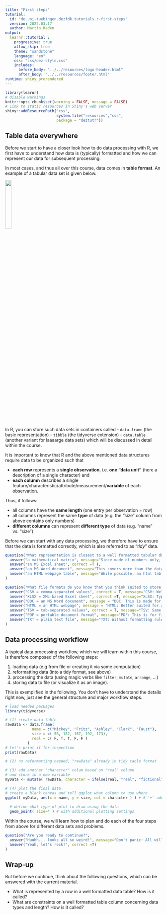 ```yaml
---
title: "First steps"
tutorial:
  id: "de.uni-tuebingen.dezfdk.tutorials.r-first-steps"
  version: 2022.03.17
  author: Martin Raden
output: 
  learnr::tutorial :
    progressive: true
    allow_skip: true
    theme: "sandstone"
    language: "en"
    css: "css/dez-style.css"
    includes:
      before_body: "../../resources/logo-header.html"
      after_body: "../../resources/footer.html"
runtime: shiny_prerendered
---
```

  
```r
library(learnr)
# disable warnings
knitr::opts_chunk$set(warning = FALSE, message = FALSE) 
# Link to static resources in Shiny's web server
shiny::addResourcePath("css",
                       system.file("resources","css",
                       package = "deztutr"))
```


## Table data everywhere

Before we start to have a closer look how to do data processing with R, we first have to understand how data is (typically) formatted and how we can represent our data for subsequent processing.

In most cases, and thus all over this course, data comes in **table format**. 
An example of a tabular data set is given below.

![](images/data.frame.example.png){width=20%}

In R, you can store such data sets in containers called
- `data.frame` (the basic representation)
- `tibble` (the tidyverse extension)
- `data.table` (another variant for laaaarge data sets)
which will be discussed in detail within the course.

It is important to know that R and the above mentioned data structures require data to be organized such that

- **each row** represents a **single observation**, i.e. **one "data unit"** (here a description of a single character) and
- **each column** describes a single feature/characteristic/attribute/measurement/**variable** of each observation.

Thus, it follows:

- all columns have the **same length** (one entry per observation = row)
- all columns represent the same **type** of data (e.g. the "size" column from above contains only numbers)
- **different columns** can represent **different type** of data (e.g. "name" vs. "size")

Before we can start with any data processing, we therefore have to ensure that the data is formatted correctly, which is also referred to as "*tidy*" data.

```r
question("What representation is closest to a well formatted tabular data set described above?",
  answer("a mathematical matrix", message="Since made of numbers only, better use a dedicated data structure suited for mathematical operations."),
  answer("an MS Excel sheet", correct =T ),
  answer("an MS Word document", message="This covers more than the data table."),
  answer("an HTML webpage table", message="While possible, an html table poses not all constraints from above.")
)
```


```r
question("What file formats do you know that you think suited to store such data?",
  answer("CSV = comma-separated values", correct = T, message="CSV: Well suited and compact format. Separator can also be a semicolon etc."),
  answer("XLSX = XML-based Excel sheet", correct =T, message="XLSX: Typically good for final data to show your supervisor but not as an intermediate data storage."),
  answer("DOC = an MS Word document", message = "DOC: This is made for formatted text."),
  answer("HTML = an HTML webpage", message = "HTML: Better suited for any kind of information but not best for tabular data."),
  answer("TSV = tab-separated values", correct = T, message="TSV: Same as CSV."),
  answer("PDF = portable document format", message="PDF: This is for final presentation/printing, not data storage."),
  answer("TXT = plain text file", message="TXT: Without formatting rules it will be hard to read the data again.")
)
```


## Data processing workflow


A typical data processing workflow, which we will learn within this course, is therefore composed of the following steps:

1. loading data (e.g from file or creating it via some computation)
2. reformatting data (into a tidy format, see above)
3. processing the data (using magic verbs like `filter`, `mutate`, `arrange`, ...)
4. storing data to file (or visualize it as an image).

This is exemplified in the following.
You don't have to understand the details right now, just see the general structure and major workflow steps.

```r
# load needed packages
library(tidyverse)

# (1) create data table
rawData <- data.frame(
            name = c("Mickey", "Fritz", "Ashley", "Clark", "Faust"),
            size = c( 56, 182, 167, 192, 173),
            real = c( F, T, T, F, F )
          )
# let's print it for inspection
print(rawData)

# (2) no reformatting needed, "rawData" already in tidy table format

# (3) add another "character" colum based on "real" column
# and store in a new variable
myData <- mutate( rawData, character = ifelse(real, "real", "fictional") )

# (4) plot the final data
# create a blank canvas and tell ggplot what column to use where
ggplot( myData, aes(x = name, y = size, col = character ) ) + # '+' adds the next plot element
  
  # define what type of plot to draw using the data
  geom_point( size=4 ) # with additional plotting settings

```

Within the course, we will learn how to plan and do each of the four steps from above for different data sets and problems.


```r
question("Are you ready to continue?",
  answer("Huuhh... looks all so weird!", message="Don't panic! All will be good! ;)"),
  answer("Yeah, let's rock!", correct =T)
)
```



## Wrap-up

But before we continue, think about the following questions, which can be answered with the current material.

- What is represented by a row in a well formatted data table? How is it called?
- What are constraints on a well formatted table column concerning data types and length? How is it called?


